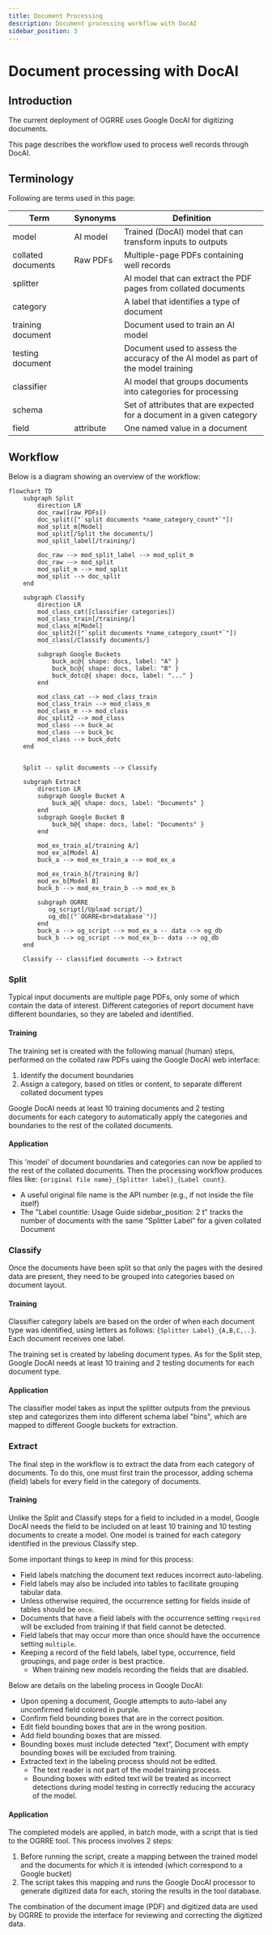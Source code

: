 ```yaml
---
title: Document Processing
description: Document processing workflow with DocAI
sidebar_position: 3
---
```


# Document processing with DocAI

## Introduction

The current deployment of OGRRE uses Google DocAI for digitizing documents.

This page describes the workflow used to process well records through DocAI.

## Terminology

Following are terms used in this page:

|Term|Synonyms|Definition|
|----|--------|----------|
|model|AI model|Trained (DocAI) model that can transform inputs to outputs|
|collated documents|Raw PDFs|Multiple-page PDFs containing well records|
|splitter||AI model that can extract the PDF pages from collated documents|
|category||A label that identifies a type of document|
|training document||Document used to train an AI model|
|testing document||Document used to assess the accuracy of the AI model as part of the model training|
|classifier||AI model that groups documents into categories for processing|
|schema||Set of attributes that are expected for a document in a given category|
|field|attribute|One named value in a document|


## Workflow

Below is a diagram showing an overview of the workflow:

```mermaid
flowchart TD
    subgraph Split
        direction LR
        doc_raw([raw PDFs])
        doc_split(["`split documents *name_category_count*`"])
        mod_split_m[Model]
        mod_split[/Split the documents/]
        mod_split_label[/training/]

        doc_raw --> mod_split_label --> mod_split_m
        doc_raw --> mod_split
        mod_split_m --> mod_split
        mod_split --> doc_split
    end

    subgraph Classify
        direction LR
        mod_class_cat([classifier categories])
        mod_class_train[/training/]
        mod_class_m[Model]
        doc_split2(["`split documents *name_category_count*`"])    
        mod_class[/Classify documents/]

        subgraph Google Buckets
            buck_ac@{ shape: docs, label: "A" }
            buck_bc@{ shape: docs, label: "B" }
            buck_dotc@{ shape: docs, label: "..." }
        end

        mod_class_cat --> mod_class_train
        mod_class_train --> mod_class_m
        mod_class_m --> mod_class
        doc_split2 --> mod_class
        mod_class --> buck_ac
        mod_class --> buck_bc
        mod_class --> buck_dotc
    end


    Split -- split documents --> Classify

    subgraph Extract
        direction LR
        subgraph Google Bucket A
            buck_a@{ shape: docs, label: "Documents" }
        end
        subgraph Google Bucket B
            buck_b@{ shape: docs, label: "Documents" }
        end

        mod_ex_train_a[/training A/]
        mod_ex_a[Model A]
        buck_a --> mod_ex_train_a --> mod_ex_a

        mod_ex_train_b[/training B/]
        mod_ex_b[Model B]
        buck_b --> mod_ex_train_b --> mod_ex_b

        subgraph OGRRE
           og_script[/Upload script/]
           og_db[("`OGRRE<br>database`")]
        end
        buck_a --> og_script --> mod_ex_a -- data --> og_db
        buck_b --> og_script --> mod_ex_b-- data --> og_db
    end

    Classify -- classified documents --> Extract
```

### Split

Typical input documents are multiple page PDFs, only some of which contain the data of interest.
Different categories of report document have different boundaries, so they are labeled and identified.

#### Training
The training set is created with the following manual (human) steps, performed on the collated raw PDFs uaing the Google DocAI web interface:
1) Identify the document boundaries
2) Assign a category, based on titles or content, to separate different collated document types

Google DocAI needs at least 10 training documents and 2 testing documents for each category to automatically
apply the categories and boundaries to the rest of the collated documents.

#### Application
This 'model' of document boundaries and categories can now be applied to the rest of the collated documents.
Then the processing workflow produces files like:
`{original file name}_{Splitter label}_{Label count}`.

* A useful original file name is the API number (e.g., if not inside the file itself)
* The "Label countitle: Usage Guide
sidebar_position: 2
t" tracks the number of documents with the same “Splitter Label” for a given collated Document

### Classify

Once the documents have been split so that only the pages with the desired data are present,
they need to be grouped into categories based on document layout.

#### Training
Classifier category labels are based on the order of when each document type was identified, 
using letters as follows: `{Splitter Label}_{A,B,C,..}`.
Each document receives one label.

The training set is created by labeling document types. As for the Split step, Google DocAI needs at least
10 training and 2 testing documents for each document type.

#### Application
The classifier model takes as input the splitter outputs from the previous step
and categorizes them into different schema label "bins", which are mapped to different Google buckets for extraction.

### Extract

The final step in the workflow is to extract the data from each category of documents.
To do this, one must first train the processor, adding schema (field) labels for every field in the category of documents.

#### Training

Unlike the Split and Classify steps for a field to included in a model, Google DocAI needs the field to be included on at least 10 training and 10 testing documents to create a model.
One model is trained for each category identified in the previous Classify step.

Some important things to keep in mind for this process:
* Field labels matching the document text reduces incorrect auto-labeling.
* Field labels may also be included into tables to facilitate grouping tabular data.
* Unless otherwise required, the occurrence setting for fields inside of tables should be `once`.
* Documents that have a field labels with the occurrence setting `required` will be excluded from training if that field cannot be detected.
* Field labels that may occur more than once should have the occurrence setting `multiple`.
* Keeping a record of the field labels, label type, occurrence, field groupings, and page order is best practice.
    * When training new models recording the fields that are disabled.

Below are details on the labeling process in Google DocAI:
* Upon opening a document, Google attempts to auto-label any unconfirmed field colored in purple.
* Confirm field bounding boxes that are in the correct position.
* Edit field bounding boxes that are in the wrong position.
* Add field bounding boxes that are missed.
* Bounding boxes must include detected “text”, Document with empty bounding boxes will be excluded from training.
* Extracted text in the labeling process should not be edited. 
    * The text reader is not part of the model training process.
    * Bounding boxes with edited text will be treated as incorrect detections during model testing in correctly reducing the accuracy of the model.

#### Application
The completed models are applied, in batch mode, with a script that is tied to the OGRRE tool. This process involves 2 steps:
1. Before running the script, create a mapping between the trained model and the documents for which it is intended (which correspond to a Google bucket)
2. The script takes this mapping and runs the Google DocAI processor to generate digitized data for each, storing the results in the tool database.

The combination of the document image (PDF) and digitized data are used by OGRRE to provide the interface for reviewing and correcting the digitized data.
